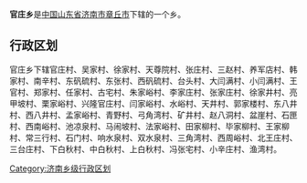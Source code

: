 '''官庄乡'''是[[中华人民共和国|中国]][[山东省|山东省]][[济南市|济南市]][[章丘市|章丘市]]下辖的一个乡。

== 行政区划 ==

官庄乡下辖官庄村、吴家村、徐家村、天尊院村、张庄村、三赵村、养军店村、韩家村、南辛村、东矾硫村、东张村、西矾硫村、台头村、大闫满村、小闫满村、王官村、郑家村、任家村、古宅村、朱家峪村、李家庄村、张家庄村、徐家井村、亮甲坡村、栗家峪村、兴隆官庄村、闫家峪村、水峪村、天井村、郭家楼村、东八井村、西八井村、孟家峪村、青野村、弓角湾村、矿井村、赵八洞村、盆崖村、石匣村、西南峪村、池凉泉村、马闹坡村、法家峪村、田家柳村、毕家柳村、王家柳村、常三行村、石门村、响水泉村、双水泉村、三角湾村、西周峪村、北王庄村、三台庄村、下白秋村、中白秋村、上白秋村、冯张宅村、小辛庄村、渔湾村。

{{山东小作品}}

{{章丘市行政区划}}

[[Category:济南乡级行政区划|Category:济南乡级行政区划]]